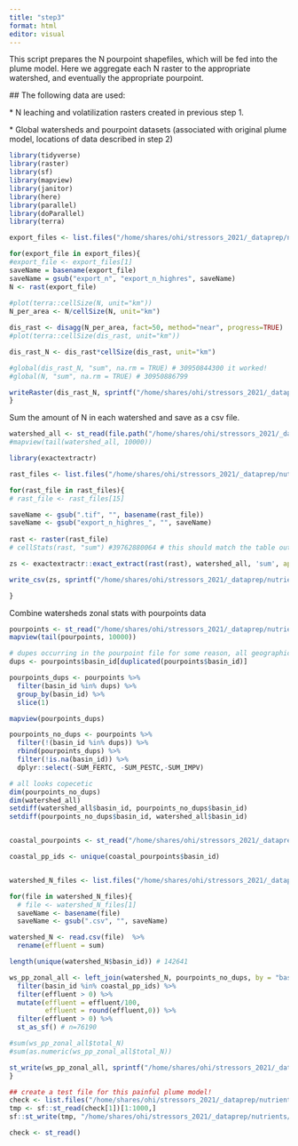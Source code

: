 ```yaml
---
title: "step3"
format: html
editor: visual
---
```


This script prepares the N pourpoint shapefiles, which will be fed into the plume model. Here we aggregate each N raster to the appropriate watershed, and eventually the appropriate pourpoint.

\## The following data are used:

\* N leaching and volatilization rasters created in previous step 1.

\* Global watersheds and pourpoint datasets (associated with original plume model, locations of data described in step 2)

```r
library(tidyverse)
library(raster)
library(sf)
library(mapview)
library(janitor)
library(here)
library(parallel)
library(doParallel)
library(terra)

```

```r


export_files <- list.files("/home/shares/ohi/stressors_2021/_dataprep/nutrients/export_to_ocean", full=TRUE, pattern = "_n_SSP")

for(export_file in export_files){
#export_file <- export_files[1]
saveName = basename(export_file)
saveName = gsub("export_n", "export_n_highres", saveName)
N <- rast(export_file)
  
#plot(terra::cellSize(N, unit="km"))
N_per_area <- N/cellSize(N, unit="km") 

dis_rast <- disagg(N_per_area, fact=50, method="near", progress=TRUE)
#plot(terra::cellSize(dis_rast, unit="km"))

dis_rast_N <- dis_rast*cellSize(dis_rast, unit="km")

#global(dis_rast_N, "sum", na.rm = TRUE) # 30950844300 it worked!
#global(N, "sum", na.rm = TRUE) # 30950886799

writeRaster(dis_rast_N, sprintf("/home/shares/ohi/stressors_2021/_dataprep/nutrients/export_to_ocean/%s", saveName), overwrite=TRUE)
}


```

Sum the amount of N in each watershed and save as a csv file.

```r

watershed_all <- st_read(file.path("/home/shares/ohi/stressors_2021/_dataprep/nutrients/watersheds_pourpoints/watersheds_all_4326.shp"))
#mapview(tail(watershed_all, 10000))

library(exactextractr)

rast_files <- list.files("/home/shares/ohi/stressors_2021/_dataprep/nutrients/export_to_ocean", full = TRUE, pattern="highres") ## read in disaggregated raster

for(rast_file in rast_files){
# rast_file <- rast_files[15]

saveName <- gsub(".tif", "", basename(rast_file))
saveName <- gsub("export_n_highres_", "", saveName)
  
rast <- raster(rast_file)
# cellStats(rast, "sum") #39762880064 # this should match the table output below closesly

zs <- exactextractr::exact_extract(rast(rast), watershed_all, 'sum', append_cols = "basin_id", progress = TRUE)

write_csv(zs, sprintf("/home/shares/ohi/stressors_2021/_dataprep/nutrients/pourpoint_summary/%s.csv", saveName))

}


```

Combine watersheds zonal stats with pourpoints data

```r

pourpoints <- st_read("/home/shares/ohi/stressors_2021/_dataprep/nutrients/watersheds_pourpoints/pourpoints_mol.shp")
mapview(tail(pourpoints, 10000))

# dupes occurring in the pourpoint file for some reason, all geographically close, so just selecting the first one in all cases.
dups <- pourpoints$basin_id[duplicated(pourpoints$basin_id)]

pourpoints_dups <- pourpoints %>%
  filter(basin_id %in% dups) %>%
  group_by(basin_id) %>%
  slice(1)

mapview(pourpoints_dups)

pourpoints_no_dups <- pourpoints %>%
  filter(!(basin_id %in% dups)) %>%
  rbind(pourpoints_dups) %>%
  filter(!is.na(basin_id)) %>%
  dplyr::select(-SUM_FERTC, -SUM_PESTC,-SUM_IMPV)

# all looks copecetic
dim(pourpoints_no_dups)
dim(watershed_all)
setdiff(watershed_all$basin_id, pourpoints_no_dups$basin_id)
setdiff(pourpoints_no_dups$basin_id, watershed_all$basin_id)


coastal_pourpoints <- st_read("/home/shares/ohi/stressors_2021/_dataprep/nutrients/watersheds_pourpoints/coastal_pourpoints.shp")

coastal_pp_ids <- unique(coastal_pourpoints$basin_id)


watershed_N_files <- list.files("/home/shares/ohi/stressors_2021/_dataprep/nutrients/pourpoint_summary/", full=TRUE)

for(file in watershed_N_files){             
  # file <- watershed_N_files[1]
  saveName <- basename(file)
  saveName <- gsub(".csv", "", saveName) 

watershed_N <- read.csv(file)  %>%
  rename(effluent = sum)

length(unique(watershed_N$basin_id)) # 142641 

ws_pp_zonal_all <- left_join(watershed_N, pourpoints_no_dups, by = "basin_id") %>%
  filter(basin_id %in% coastal_pp_ids) %>%
  filter(effluent > 0) %>%
  mutate(effluent = effluent/100,
         effluent = round(effluent,0)) %>%
  filter(effluent > 0) %>%
  st_as_sf() # n=76190

#sum(ws_pp_zonal_all$total_N)
#sum(as.numeric(ws_pp_zonal_all$total_N))

st_write(ws_pp_zonal_all, sprintf("/home/shares/ohi/stressors_2021/_dataprep/nutrients/plume_data/%s.shp", saveName),delete_dsn = TRUE)
}

## create a test file for this painful plume model!
check <- list.files("/home/shares/ohi/stressors_2021/_dataprep/nutrients/plume_data_real/", full=TRUE)
tmp <- sf::st_read(check[1])[1:1000,]
sf::st_write(tmp, "/home/shares/ohi/stressors_2021/_dataprep/nutrients/plume_data/SSP1_current_short.shp")

check <- st_read()

```

